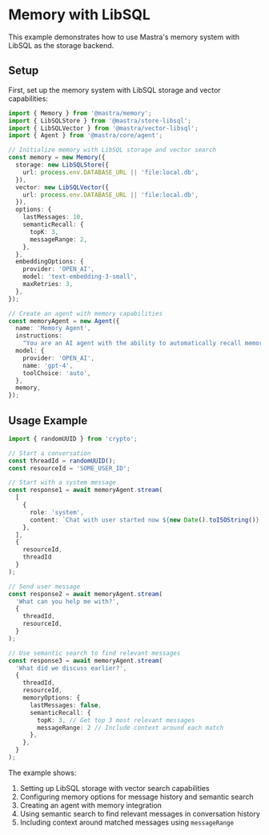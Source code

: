 # Memory with LibSQL

This example demonstrates how to use Mastra's memory system with LibSQL as the storage backend.

## Setup

First, set up the memory system with LibSQL storage and vector capabilities:

```typescript
import { Memory } from '@mastra/memory';
import { LibSQLStore } from '@mastra/store-libsql';
import { LibSQLVector } from '@mastra/vector-libsql';
import { Agent } from '@mastra/core/agent';

// Initialize memory with LibSQL storage and vector search
const memory = new Memory({
  storage: new LibSQLStore({
    url: process.env.DATABASE_URL || 'file:local.db',
  }),
  vector: new LibSQLVector({
    url: process.env.DATABASE_URL || 'file:local.db',
  }),
  options: {
    lastMessages: 10,
    semanticRecall: {
      topK: 3,
      messageRange: 2,
    },
  },
  embeddingOptions: {
    provider: 'OPEN_AI',
    model: 'text-embedding-3-small',
    maxRetries: 3,
  },
});

// Create an agent with memory capabilities
const memoryAgent = new Agent({
  name: 'Memory Agent',
  instructions:
    "You are an AI agent with the ability to automatically recall memories from previous interactions. You may have conversations that last hours, days, months, or years. If you don't know it already you should ask for the users name and some info about them.",
  model: {
    provider: 'OPEN_AI',
    name: 'gpt-4',
    toolChoice: 'auto',
  },
  memory,
});
```

## Usage Example

```typescript
import { randomUUID } from 'crypto';

// Start a conversation
const threadId = randomUUID();
const resourceId = 'SOME_USER_ID';

// Start with a system message
const response1 = await memoryAgent.stream(
  [
    {
      role: 'system',
      content: `Chat with user started now ${new Date().toISOString()}. Don't mention this message.`,
    },
  ],
  { 
    resourceId, 
    threadId 
  }
);

// Send user message
const response2 = await memoryAgent.stream(
  'What can you help me with?',
  {
    threadId,
    resourceId,
  }
);

// Use semantic search to find relevant messages
const response3 = await memoryAgent.stream(
  'What did we discuss earlier?',
  {
    threadId,
    resourceId,
    memoryOptions: {
      lastMessages: false,
      semanticRecall: {
        topK: 3, // Get top 3 most relevant messages
        messageRange: 2 // Include context around each match
      },
    },
  }
);
```

The example shows:
1. Setting up LibSQL storage with vector search capabilities
2. Configuring memory options for message history and semantic search
3. Creating an agent with memory integration
4. Using semantic search to find relevant messages in conversation history
5. Including context around matched messages using `messageRange`
